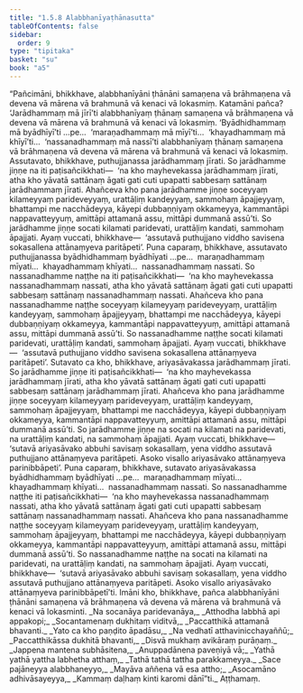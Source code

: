 ```yaml
---
title: "1.5.8 Alabbhanīyaṭhānasutta"
tableOfContents: false
sidebar:
  order: 9
type: "tipitaka"
basket: "su"
book: "a5"
---
```



<DynamicBreadcrumb />

<Division number="48" book="a5">

<Paragraph number="282" book="a5">
“Pañcimāni, bhikkhave, alabbhanīyāni ṭhānāni samaṇena vā brāhmaṇena vā devena vā mārena vā brahmunā vā kenaci vā lokasmiṃ. Katamāni pañca? ‘Jarādhammaṃ mā jīrī’ti alabbhanīyaṃ ṭhānaṃ samaṇena vā brāhmaṇena vā devena vā mārena vā brahmunā vā kenaci vā lokasmiṃ. ‘Byādhidhammaṃ mā byādhīyī’ti …pe…  ‘maraṇadhammaṃ mā mīyī’ti…  ‘khayadhammaṃ mā khīyī’ti…  ‘nassanadhammaṃ mā nassī’ti alabbhanīyaṃ ṭhānaṃ samaṇena vā brāhmaṇena vā devena vā mārena vā brahmunā vā kenaci vā lokasmiṃ.
</Paragraph>

<Paragraph number="283" book="a5">
Assutavato, bhikkhave, puthujjanassa jarādhammaṃ jīrati. So jarādhamme jiṇṇe na iti paṭisañcikkhati—  ‘na kho mayhevekassa jarādhammaṃ jīrati, atha kho yāvatā sattānaṃ āgati gati cuti upapatti sabbesaṃ sattānaṃ jarādhammaṃ jīrati. Ahañceva kho pana jarādhamme jiṇṇe soceyyaṃ kilameyyaṃ parideveyyaṃ, urattāḷiṃ kandeyyaṃ, sammohaṃ āpajjeyyaṃ, bhattampi me nacchādeyya, kāyepi dubbaṇṇiyaṃ okkameyya, kammantāpi nappavatteyyuṃ, amittāpi attamanā assu, mittāpi dummanā assū’ti. So jarādhamme jiṇṇe socati kilamati paridevati, urattāḷiṃ kandati, sammohaṃ āpajjati. Ayaṃ vuccati, bhikkhave—  ‘assutavā puthujjano viddho savisena sokasallena attānaṃyeva paritāpeti’.
</Paragraph>

<Paragraph number="284" book="a5">
Puna caparaṃ, bhikkhave, assutavato puthujjanassa byādhidhammaṃ byādhīyati …pe…  maraṇadhammaṃ mīyati…  khayadhammaṃ khīyati…  nassanadhammaṃ nassati. So nassanadhamme naṭṭhe na iti paṭisañcikkhati—  ‘na kho mayhevekassa nassanadhammaṃ nassati, atha kho yāvatā sattānaṃ āgati gati cuti upapatti sabbesaṃ sattānaṃ nassanadhammaṃ nassati. Ahañceva kho pana nassanadhamme naṭṭhe soceyyaṃ kilameyyaṃ parideveyyaṃ, urattāḷiṃ kandeyyaṃ, sammohaṃ āpajjeyyaṃ, bhattampi me nacchādeyya, kāyepi dubbaṇṇiyaṃ okkameyya, kammantāpi nappavatteyyuṃ, amittāpi attamanā assu, mittāpi dummanā assū’ti. So nassanadhamme naṭṭhe socati kilamati paridevati, urattāḷiṃ kandati, sammohaṃ āpajjati. Ayaṃ vuccati, bhikkhave—  ‘assutavā puthujjano viddho savisena sokasallena attānaṃyeva paritāpeti’.
</Paragraph>

<Paragraph number="285" book="a5">
Sutavato ca kho, bhikkhave, ariyasāvakassa jarādhammaṃ jīrati. So jarādhamme jiṇṇe iti paṭisañcikkhati—  ‘na kho mayhevekassa jarādhammaṃ jīrati, atha kho yāvatā sattānaṃ āgati gati cuti upapatti sabbesaṃ sattānaṃ jarādhammaṃ jīrati. Ahañceva kho pana jarādhamme jiṇṇe soceyyaṃ kilameyyaṃ parideveyyaṃ, urattāḷiṃ kandeyyaṃ, sammohaṃ āpajjeyyaṃ, bhattampi me nacchādeyya, kāyepi dubbaṇṇiyaṃ okkameyya, kammantāpi nappavatteyyuṃ, amittāpi attamanā assu, mittāpi dummanā assū’ti. So jarādhamme jiṇṇe na socati na kilamati na paridevati, na urattāḷiṃ kandati, na sammohaṃ āpajjati. Ayaṃ vuccati, bhikkhave—  ‘sutavā ariyasāvako abbuhi savisaṃ sokasallaṃ, yena viddho assutavā puthujjano attānaṃyeva paritāpeti. Asoko visallo ariyasāvako attānaṃyeva parinibbāpeti’.
</Paragraph>

<Paragraph number="286" book="a5">
Puna caparaṃ, bhikkhave, sutavato ariyasāvakassa byādhidhammaṃ byādhīyati …pe…  maraṇadhammaṃ mīyati…  khayadhammaṃ khīyati…  nassanadhammaṃ nassati. So nassanadhamme naṭṭhe iti paṭisañcikkhati—  ‘na kho mayhevekassa nassanadhammaṃ nassati, atha kho yāvatā sattānaṃ āgati gati cuti upapatti sabbesaṃ sattānaṃ nassanadhammaṃ nassati. Ahañceva kho pana nassanadhamme naṭṭhe soceyyaṃ kilameyyaṃ parideveyyaṃ, urattāḷiṃ kandeyyaṃ, sammohaṃ āpajjeyyaṃ, bhattampi me nacchādeyya, kāyepi dubbaṇṇiyaṃ okkameyya, kammantāpi nappavatteyyuṃ, amittāpi attamanā assu, mittāpi dummanā assū’ti. So nassanadhamme naṭṭhe na socati na kilamati na paridevati, na urattāḷiṃ kandati, na sammohaṃ āpajjati. Ayaṃ vuccati, bhikkhave—  ‘sutavā ariyasāvako abbuhi savisaṃ sokasallaṃ, yena viddho assutavā puthujjano attānaṃyeva paritāpeti. Asoko visallo ariyasāvako attānaṃyeva parinibbāpetī’ti.
</Paragraph>

<Paragraph number="287" book="a5">
Imāni kho, bhikkhave, pañca alabbhanīyāni ṭhānāni samaṇena vā brāhmaṇena vā devena vā mārena vā brahmunā vā kenaci vā lokasminti.
</Paragraph>

<Paragraph number="288" type="verses" book="a5">
_Na socanāya paridevanāya,_  
_Atthodha labbhā api appakopi;_  
_Socantamenaṃ dukhitaṃ viditvā,_  
_Paccatthikā attamanā bhavanti._  

</Paragraph>

<Paragraph number="289" type="verses" book="a5">
_Yato ca kho paṇḍito āpadāsu,_  
_Na vedhatī atthavinicchayaññū;_  
_Paccatthikāssa dukhitā bhavanti,_  
_Disvā mukhaṃ avikāraṃ purāṇaṃ._  

</Paragraph>

<Paragraph number="290" type="verses" book="a5">
_Jappena mantena subhāsitena,_  
_Anuppadānena paveṇiyā vā;_  
_Yathā yathā yattha labhetha atthaṃ,_  
_Tathā tathā tattha parakkameyya._  

</Paragraph>

<Paragraph number="291" type="verses" book="a5">
_Sace pajāneyya alabbhaneyyo,_  
_Mayāva aññena vā esa attho;_  
_Asocamāno adhivāsayeyya,_  
_Kammaṃ daḷhaṃ kinti karomi dānī”ti._  


</Paragraph>
</Division>

<Paragraph number="292" type="center" book="a5">
Aṭṭhamaṃ.
</Paragraph>